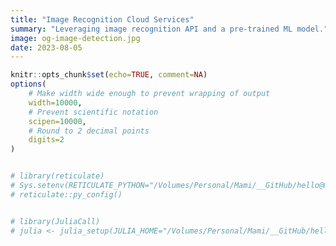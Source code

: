 ```yaml
---
title: "Image Recognition Cloud Services"
summary: "Leveraging image recognition API and a pre-trained ML model."
image: og-image-detection.jpg
date: 2023-08-05
---
```


```r
knitr::opts_chunk$set(echo=TRUE, comment=NA)
options(
    # Make width wide enough to prevent wrapping of output
    width=10000,
    # Prevent scientific notation
    scipen=10000,
    # Round to 2 decimal points
    digits=2
)


# library(reticulate)
# Sys.setenv(RETICULATE_PYTHON="/Volumes/Personal/Mami/__GitHub/hello@michaelmallari.com/www.columbia.edu-mm5470/pythonenv/v3.11.4/bin/python")
# reticulate::py_config()


# library(JuliaCall)
# julia <- julia_setup(JULIA_HOME="/Volumes/Personal/Mami/__GitHub/hello@michaelmallari.com/www.columbia.edu-mm5470/juliaenv/v1.9.2/bin")
```




